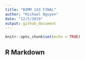 ```yaml
---
title: "BIMM 143 FINAL"
author: "Michael Nguyen"
date: "12/5/2019"
output: github_document
---
```


```r
knitr::opts_chunk$set(echo = TRUE)
```

## R Markdown


